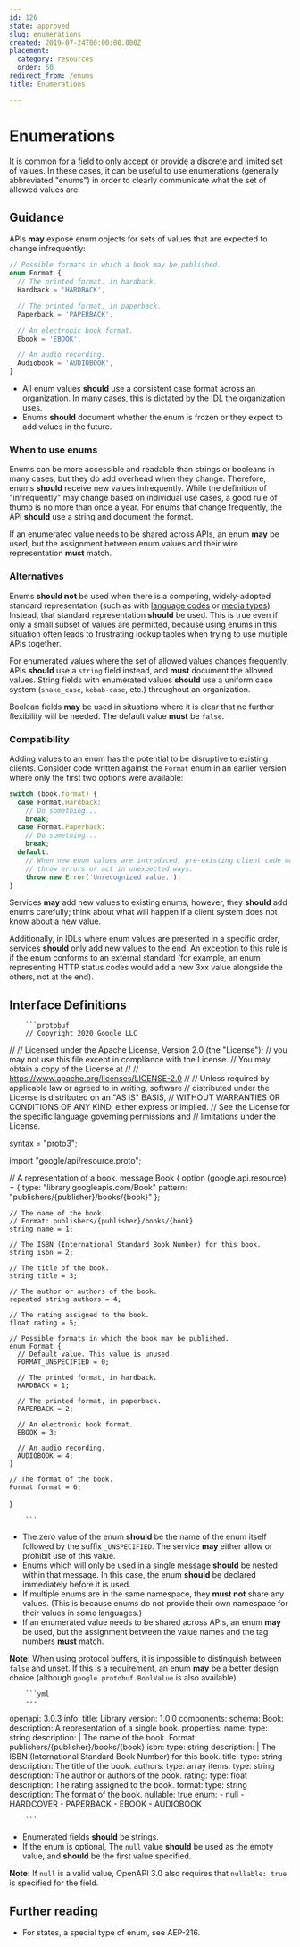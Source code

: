 ```yaml
---
id: 126
state: approved
slug: enumerations
created: 2019-07-24T00:00:00.000Z
placement:
  category: resources
  order: 60
redirect_from: /enums
title: Enumerations

--- 
```


# Enumerations

It is common for a field to only accept or provide a discrete and limited set
of values. In these cases, it can be useful to use enumerations (generally
abbreviated "enums") in order to clearly communicate what the set of allowed
values are.

## Guidance

APIs <b class="font-extrabold text-green-700">may</b> expose enum objects for sets of values that are expected to change
infrequently:

```typescript
// Possible formats in which a book may be published.
enum Format {
  // The printed format, in hardback.
  Hardback = 'HARDBACK',

  // The printed format, in paperback.
  Paperback = 'PAPERBACK',

  // An electronic book format.
  Ebook = 'EBOOK',

  // An audio recording.
  Audiobook = 'AUDIOBOOK',
}
```

- All enum values <b class="font-extrabold	text-yellow-700">should</b> use a consistent case format across an
  organization. In many cases, this is dictated by the IDL the organization
  uses.
- Enums <b class="font-extrabold	text-yellow-700">should</b> document whether the enum is frozen or they expect to add
  values in the future.

### When to use enums

Enums can be more accessible and readable than strings or booleans in many
cases, but they do add overhead when they change. Therefore, enums <b class="font-extrabold	text-yellow-700">should</b>
receive new values infrequently. While the definition of "infrequently" may
change based on individual use cases, a good rule of thumb is no more than once
a year. For enums that change frequently, the API <b class="font-extrabold	text-yellow-700">should</b> use a string and
document the format.

<Aside type="note" title="Note">
  If an enumerated value needs to be shared across APIs, an enum
  <b class="font-extrabold text-green-700">may</b> be used, but the assignment between enum values and their wire
  representation <b class="font-extrabold	text-red-700">must</b> match.
</Aside>

### Alternatives

Enums <b class="font-extrabold	text-yellow-700">should not</b> be used when there is a competing, widely-adopted standard
representation (such as with [language codes][bcp-47] or [media types][]).
Instead, that standard representation <b class="font-extrabold	text-yellow-700">should</b> be used. This is true even if
only a small subset of values are permitted, because using enums in this
situation often leads to frustrating lookup tables when trying to use multiple
APIs together.

For enumerated values where the set of allowed values changes frequently, APIs
<b class="font-extrabold	text-yellow-700">should</b> use a `string` field instead, and <b class="font-extrabold	text-red-700">must</b> document the allowed
values. String fields with enumerated values <b class="font-extrabold	text-yellow-700">should</b> use a uniform case
system (`snake_case`, `kebab-case`, etc.) throughout an organization.

Boolean fields <b class="font-extrabold text-green-700">may</b> be used in situations where it is clear that no further
flexibility will be needed. The default value <b class="font-extrabold	text-red-700">must</b> be `false`.

### Compatibility

Adding values to an enum has the potential to be disruptive to existing
clients. Consider code written against the `Format` enum in an earlier version
where only the first two options were available:

```typescript
switch (book.format) {
  case Format.Hardback:
    // Do something...
    break;
  case Format.Paperback:
    // Do something...
    break;
  default:
    // When new enum values are introduced, pre-existing client code may
    // throw errors or act in unexpected ways.
    throw new Error('Unrecognized value.');
}
```

Services <b class="font-extrabold text-green-700">may</b> add new values to existing enums; however, they <b class="font-extrabold	text-yellow-700">should</b> add
enums carefully; think about what will happen if a client system does not know
about a new value.

Additionally, in IDLs where enum values are presented in a specific order,
services <b class="font-extrabold	text-yellow-700">should</b> only add new values to the end. An exception to this rule
is if the enum conforms to an external standard (for example, an enum
representing HTTP status codes would add a new 3xx value alongside the others,
not at the end).

## Interface Definitions


<Tabs>
  <TabItem label="Protocol Buffers">
  
  
  
        ```protobuf
        // Copyright 2020 Google LLC
  //
  // Licensed under the Apache License, Version 2.0 (the "License");
  // you may not use this file except in compliance with the License.
  // You may obtain a copy of the License at
  //
  //     https://www.apache.org/licenses/LICENSE-2.0
  //
  // Unless required by applicable law or agreed to in writing, software
  // distributed under the License is distributed on an "AS IS" BASIS,
  // WITHOUT WARRANTIES OR CONDITIONS OF ANY KIND, either express or implied.
  // See the License for the specific language governing permissions and
  // limitations under the License.
  
  syntax = "proto3";
  
  import "google/api/resource.proto";
  
  // A representation of a book.
  message Book {
    option (google.api.resource) = {
      type: "library.googleapis.com/Book"
      pattern: "publishers/{publisher}/books/{book}"
    };
  
    // The name of the book.
    // Format: publishers/{publisher}/books/{book}
    string name = 1;
  
    // The ISBN (International Standard Book Number) for this book.
    string isbn = 2;
  
    // The title of the book.
    string title = 3;
  
    // The author or authors of the book.
    repeated string authors = 4;
  
    // The rating assigned to the book.
    float rating = 5;
  
    // Possible formats in which the book may be published.
    enum Format {
      // Default value. This value is unused.
      FORMAT_UNSPECIFIED = 0;
  
      // The printed format, in hardback.
      HARDBACK = 1;
  
      // The printed format, in paperback.
      PAPERBACK = 2;
  
      // An electronic book format.
      EBOOK = 3;
  
      // An audio recording.
      AUDIOBOOK = 4;
    }
  
    // The format of the book.
    Format format = 6;
  }
  
        ```
      
  
  - The zero value of the enum <b class="font-extrabold	text-yellow-700">should</b> be the name of the enum itself followed
    by the suffix `_UNSPECIFIED`. The service <b class="font-extrabold text-green-700">may</b> either allow or prohibit
    use of this value.
  - Enums which will only be used in a single message <b class="font-extrabold	text-yellow-700">should</b> be nested within
    that message. In this case, the enum <b class="font-extrabold	text-yellow-700">should</b> be declared immediately
    before it is used.
  - If multiple enums are in the same namespace, they <b class="font-extrabold	text-red-700">must not</b> share any
    values. (This is because enums do not provide their own namespace for their
    values in some languages.)
  - If an enumerated value needs to be shared across APIs, an enum <b class="font-extrabold text-green-700">may</b> be
    used, but the assignment between the value names and the tag numbers <b class="font-extrabold	text-red-700">must</b>
    match.
  
  **Note:** When using protocol buffers, it is impossible to distinguish between
  `false` and unset. If this is a requirement, an enum <b class="font-extrabold text-green-700">may</b> be a better design
  choice (although `google.protobuf.BoolValue` is also available).
  
  
  </TabItem>
  <TabItem label="OpenAPI 3.0">
  
  
  
        ```yml
        ---
  openapi: 3.0.3
  info:
    title: Library
    version: 1.0.0
  components:
    schema:
      Book:
        description: A representation of a single book.
        properties:
          name:
            type: string
            description: |
              The name of the book.
              Format: publishers/{publisher}/books/{book}
          isbn:
            type: string
            description: |
              The ISBN (International Standard Book Number) for this book.
          title:
            type: string
            description: The title of the book.
          authors:
            type: array
            items:
              type: string
            description: The author or authors of the book.
          rating:
            type: float
            description: The rating assigned to the book.
          format:
            type: string
            description: The format of the book.
            nullable: true
            enum:
              - null
              - HARDCOVER
              - PAPERBACK
              - EBOOK
              - AUDIOBOOK
  
        ```
      
  
  - Enumerated fields <b class="font-extrabold	text-yellow-700">should</b> be strings.
  - If the enum is optional, The `null` value <b class="font-extrabold	text-yellow-700">should</b> be used as the empty
    value, and <b class="font-extrabold	text-yellow-700">should</b> be the first value specified.
  
  **Note:** If `null` is a valid value, OpenAPI 3.0 also requires that
  `nullable: true` is specified for the field.
  
  
  </TabItem>
</Tabs>
    

## Further reading

- For states, a special type of enum, see AEP-216.

[bcp-47]: https://en.wikipedia.org/wiki/IETF_language_tag
[media types]: https://en.wikipedia.org/wiki/Media_type
